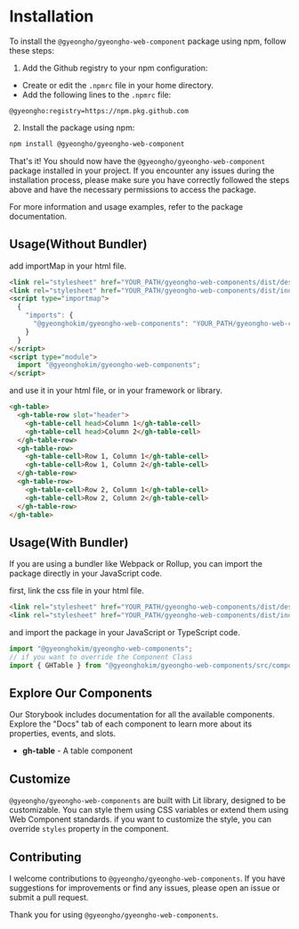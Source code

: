 
<Meta title="Getting Started" />

# Installation

To install the `@gyeongho/gyeongho-web-component` package using npm, follow these steps:

1. Add the Github registry to your npm configuration:

- Create or edit the `.npmrc` file in your home directory.
- Add the following lines to the `.npmrc` file:

```
@gyeongho:registry=https://npm.pkg.github.com
```

2. Install the package using npm:

```bash
npm install @gyeongho/gyeongho-web-component
```

That's it! You should now have the `@gyeongho/gyeongho-web-component` package installed in your project.
If you encounter any issues during the installation process, please make sure you have correctly followed the steps above and have the necessary permissions to access the package.

For more information and usage examples, refer to the package documentation.

## Usage(Without Bundler)

add importMap in your html file.

```html
<link rel="stylesheet" href="YOUR_PATH/gyeongho-web-components/dist/design.tokens.css" />
<link rel="stylesheet" href="YOUR_PATH/gyeongho-web-components/dist/index.css" />
<script type="importmap">
  {
    "imports": {
      "@gyeonghokim/gyeongho-web-components": "YOUR_PATH/gyeongho-web-components/dist/ghwc.es.js"
    }
  }
</script>
<script type="module">
  import "@gyeonghokim/gyeongho-web-components";
</script>
```

and use it in your html file, or in your framework or library.

```html
<gh-table>
  <gh-table-row slot="header">
    <gh-table-cell head>Column 1</gh-table-cell>
    <gh-table-cell head>Column 2</gh-table-cell>
  </gh-table-row>
  <gh-table-row>
    <gh-table-cell>Row 1, Column 1</gh-table-cell>
    <gh-table-cell>Row 1, Column 2</gh-table-cell>
  </gh-table-row>
  <gh-table-row>
    <gh-table-cell>Row 2, Column 1</gh-table-cell>
    <gh-table-cell>Row 2, Column 2</gh-table-cell>
  </gh-table-row>
</gh-table>
```

## Usage(With Bundler)

If you are using a bundler like Webpack or Rollup, you can import the package directly in your JavaScript code.

first, link the css file in your html file.

```html
<link rel="stylesheet" href="YOUR_PATH/gyeongho-web-components/dist/design.tokens.css" />
<link rel="stylesheet" href="YOUR_PATH/gyeongho-web-components/dist/index.css" />
```

and import the package in your JavaScript or TypeScript code.

```javascript
import "@gyeonghokim/gyeongho-web-components";
// if you want to override the Component Class
import { GHTable } from "@gyeonghokim/gyeongho-web-components/src/components/table/index";
```

## Explore Our Components

Our Storybook includes documentation for all the available components. Explore the "Docs" tab of each component to learn more about its properties, events, and slots.

- **gh-table** - A table component

## Customize

`@gyeongho/gyeongho-web-components` are built with Lit library, designed to be customizable. You can style them using CSS variables or extend them using Web Component standards.
if you want to customize the style, you can override `styles` property in the component.

## Contributing

I welcome contributions to `@gyeongho/gyeongho-web-components`. If you have suggestions for improvements or find any issues, please open an issue or submit a pull request.

Thank you for using `@gyeongho/gyeongho-web-components`.
